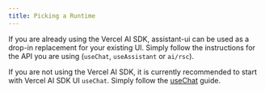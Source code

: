 ```yaml
---
title: Picking a Runtime
---
```


If you are already using the Vercel AI SDK, assistant-ui can be used as a drop-in replacement for your existing UI. Simply follow the instructions for the API you are using (`useChat`, `useAssistant` or `ai/rsc`).

If you are not using the Vercel AI SDK, it is currently recommended to start with Vercel AI SDK UI `useChat`. Simply follow the [useChat](/docs/runtimes/vercel-ai-sdk/use-chat) guide.
